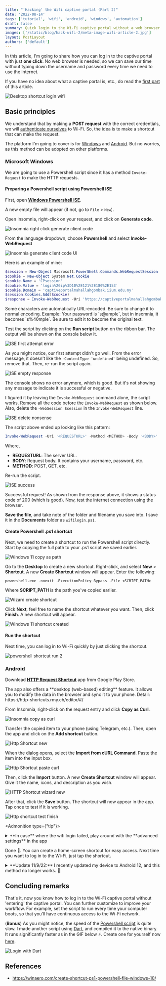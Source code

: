 ```yaml
---
title: "'Hacking' the Wifi captive portal (Part 2)"
date: '2022-08-14'
tags: ['tutorial', 'wifi', 'android', 'windows', 'automation']
draft: false
summary: Quick login to the Wi-Fi captive portal without a web browser
images: ['/static/blog/hack-wifi-2/meta-image-wifi-article-2.jpg']
layout: PostLayout
authors: ['default']
---
```


In this article, I'm going to share how you can log in to the captive portal with just **one click**.
No web browser is needed,
so we can save our time without typing down the username and password every time we need to use the internet.

If you have no idea about what a captive portal is, etc.,
do read the [first part](hacking-wifi-captive-portal-1) of this article.

![Desktop shortcut login wifi](/static/blog/hack-wifi-2/shortcut_login_iium.jpg)

## Basic principles

We understand that by making a **POST request** with the correct credentials, we will [authenticate ourselves](hacking-wifi-captive-portal-1#testing-and-verifying) to
Wi-Fi.
So, the idea is to make a shortcut that can make the request.

The platform I'm going to cover is for [Windows](#windows) and [Android](#android).
But no worries, as this method can be adopted on other platforms.

### Microsoft Windows

We are going to use a Powershell script since it has a method `Invoke-Request` to make the HTTP requests.

#### Preparing a Powershell script using Powershell ISE

First, open [**Windows Powershell ISE**](https://docs.microsoft.com/en-us/powershell/scripting/windows-powershell/ise/introducing-the-windows-powershell-ise?view=powershell-7.2#to-start-the-windows-powershell-ise).

A new empty file will appear (if not, go to `File` > `New`).

Open Insomnia, right-click on your request, and click on **Generate code**.

![Insomnia right click generate client code](/static/blog/hack-wifi-2/insomnia-generate-code-right-click.jpg)

From the language dropdown, choose **Powershell** and select **Invoke-WebRequest**

![Insomnia generate client code UI](/static/blog/hack-wifi-2/insomnia-client-code-copy.jpg)

Here is an example of mine:

```powershell showLineNumbers
$session = New-Object Microsoft.PowerShell.Commands.WebRequestSession
$cookie = New-Object System.Net.Cookie
$cookie.Name = 'CPsession'
$cookie.Value = 'login%26ip%3D10%2E121%2E180%2E153'
$cookie.Domain = 'captiveportalmahallahgombak.iium.edu.my'
$session.Cookies.Add($cookie)
$response = Invoke-WebRequest -Uri 'https://captiveportalmahallahgombak.iium.edu.my/cgi-bin/login' -Method POST -WebSession $session -ContentType 'undefined' -Body 'user=191XXX&password=MYPASSWORD&cmd=authenticate&Login=Log%2BIn'
```

<Admonition type="important">
  Some characters are automatically URL-encoded. Be sure to change it to normal encoding. Example:
  Your password is `s@ample`, but in insomnia, it becomes `s%40mple`. Be sure to edit it to become
  the original text.
</Admonition>

Test the script by clicking on the **Run script** button on the ribbon bar. The output will be shown on the console below it.

![ISE first attempt error](/static/blog/hack-wifi-2/powershell-first-attempt-fail.jpg)

As you might notice, our first attempt didn't go well.
From the error message, it doesn't like the `-ContentType 'undefined'` being undefined.
So, remove that.
Then, re-run the script again.

![ISE empty response](/static/blog/hack-wifi-2/powershell-run-empty-response.jpg)

The console shows no error anymore, which is good.
But it's not showing any message to indicate it is successful or negative.

I figured it by leaving the `Invoke-WebRequest` command alone, the script works. Remove all the code before the `Invoke-WebRequest` as shown below. Also, delete the `-WebSession $session` in the `Invoke-WebRequest` line.

![ISE delete nonsense](/static/blog/hack-wifi-2/powershell-delete-nonsense.jpg)

The script above ended up looking like this pattern:

```powershell
Invoke-WebRequest -Uri '<REQUESTURL>' -Method <METHOD> -Body '<BODY>'
```

Where,

- **REQUESTURL**: The server URL.
- **BODY**: Request body. It contains your username, password, etc.
- **METHOD**: POST, GET, etc.

Re-run the script.

![ISE success](/static/blog/hack-wifi-2/powershell-run-success-correct.jpg)

Successful request! As shown from the response above, it shows a status code of 200 (which is good). Now, test the internet connection using the browser.

**Save the file**, and take note of the folder and filename you save into. I save it in the **Documents** folder as `wifilogin.ps1`.

#### Create Powershell .ps1 shortcut

Next, we need to create a shortcut to run the Powershell script directly.
Start by copying the full path to your .ps1 script we saved earlier.

![Windows 11 copy as path](/static/blog/hack-wifi-2/w-copy-as-path.jpg)

Go to the **Desktop** to create a new shortcut. Right-click, and select **New** > **Shortcut**. A new **Create Shortcut** window will appear. Enter the following:

```
powershell.exe -noexit -ExecutionPolicy Bypass -File <SCRIPT_PATH>
```

Where **SCRIPT_PATH** is the path you've copied earlier.

![Wizard create shortcut](/static/blog/hack-wifi-2/w-create-shortcut.jpg)

Click **Next**, feel free to name the shortcut whatever you want. Then, click **Finish**. A new shortcut will appear.

![Windows 11 shortcut created](/static/blog/hack-wifi-2/w-shotcut-created.jpg)

#### Run the shortcut

Next time, you can log in to Wi-Fi quickly by just clicking the shortcut.

![powershell shortcut run 2](/static/blog/hack-wifi-2/ps-wifi.gif)

### Android

Download [**HTTP Request Shortcut**](https://play.google.com/store/apps/details?id=ch.rmy.android.http_shortcuts) app from Google Play Store.

<Admonition type="tip">
  The app also offers a **desktop (web-based) editing** feature. It allows you to modify the data in the
  browser and sync it to your phone. Detail: https://http-shortcuts.rmy.ch/editor/#/
</Admonition>

From Insomnia, right-click on the request entry and click **Copy as Curl**.

![Insomnia copy as curl](/static/blog/hack-wifi-2/insomnia-copy-curl.jpg)

Transfer the copied item to your phone (using Telegram, etc.). Then, open the app and click on the **Add shortcut** button.

![Http Shortcut new](/static/blog/hack-wifi-2/http-shortcut-app-2.jpg)

When the dialog opens, select the **Import from cURL Command**. Paste the item into the input box.

![Http Shortcut paste curl](/static/blog/hack-wifi-2/http-shortcut-app-3.jpg)

Then, click the **Import** button. A new **Create Shortcut** window will appear. Give it the name, icons, and description as you wish.

![HTTP Shortcut wizard new](/static/blog/hack-wifi-2/http-shortcut-app-wizard.jpg)

After that, click the **Save** button. The shortcut will now appear in the app. Tap once to test if it is working.

![Http shortcut test finish](/static/blog/hack-wifi-2/http-shortcut-finish.gif)

<Admonition type={"tip"}>
<details>
    <summary>**In case** where the wifi login failed, play around with the **advanced settings** in the app</summary>

    In my case, before enabling this setting, it cannot successfully authenticate with the server. Go to **Advanced
    Technical Settings**, then, check the box that says **Accept any certificate**.

    ![Http Shortcut advanced](/static/blog/hack-wifi-2/http-shortcut-app-1.jpg)

</details>
</Admonition>

Done 🎉.
You can create a home-screen shortcut for easy access.
Next time you want to log in to the Wi-Fi, just tap the shortcut.

<details>
  <summary>**Update 11/9/22:** I recently updated my device to Android 12, and this method no longer works. 🥲</summary>

Well, it can still work but needs an additional step:

- Tap the Sign in to the network notification
- Tap the three-dot menu button
- Tap the **Use this network as is** option
- Then, use the HTTP shortcut that we set up earlier

![Use-network-as-is-Android](/static/blog/hack-wifi-2/use-network-as-is.jpg)

Relevant xkcd explaining the situation:

[![xkcd-workflow](https://imgs.xkcd.com/comics/workflow.png)](https://xkcd.com/1172)

</details>

## Concluding remarks

That's it, now you know how to log in to the Wi-Fi captive portal without 'entering' the captive portal.
You can further customize to improve your workflow.
For example, set the script to run every time your computer boots,
so that you'll have continuous access to the Wi-Fi network.

(**Bonus**) As you might notice, the speed of the [Powershell script](#run-the-shortcut) is quite slow.
I made another script using [Dart](https://dart.dev/), and compiled it to the native binary.
It runs significantly faster as in the GIF below ⚡.
Create one for yourself now [here](https://github.com/iqfareez/dart_captive_portal_login).

![Login with Dart](/static/blog/hack-wifi-2/dart-wifi.gif)

## References

- https://winaero.com/create-shortcut-ps1-powershell-file-windows-10/
